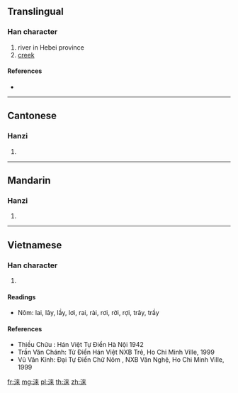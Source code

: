 {{also|淶}}
==Translingual==

===Han character===
{{Han char|rn=85|rad=水|as=07|sn=10|four=|canj=EDT}}

# river in Hebei province
# [[creek]]

====References====
* {{Han ref|kx=0627.311|hdz=31620.100|uh=6D9E|ud=28062}}

----

==Cantonese==

===Hanzi===
{{yue-hanzi|jyut=|y=loi4|tra=淶}}

# {{defn|lang=yue|sort=水07}}

----

==Mandarin==

===Hanzi===
{{cmn-hanzi|tra=淶|pin=[[guō]] ([[guo1]]), [[lái]] ([[lai2]])|wg=kuo<sup>1</sup>, lai<sup>2</sup>}}

# {{defn|lang=cmn|sort=水07}}

----

==Vietnamese==

===Han character===
{{vi-hantu|lai|rs=水07}}

# {{defn|lang=vi|sort=水07}}

====Readings====
* Nôm: lai, lây, lầy, lơi, rai, rài, rơi, rời, rợi, trây, trầy

====References====
* Thiều Chửu : Hán Việt Tự Điển Hà Nội 1942
* Trần Văn Chánh: Từ Điển Hán Việt NXB Trẻ, Ho Chi Minh Ville, 1999
* Vũ Văn Kính: Đại Tự Điển Chữ Nôm , NXB Văn Nghệ, Ho Chi Minh Ville, 1999

[[fr:涞]]
[[mg:涞]]
[[pl:涞]]
[[th:涞]]
[[zh:涞]]